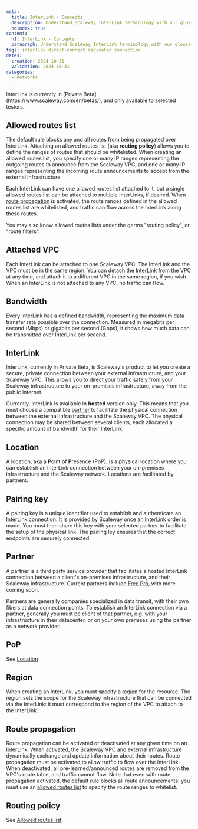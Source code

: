 ```yaml
---
meta:
  title: InterLink - Concepts
  description: Understand Scaleway InterLink terminology with our glossary of the core concepts underpinning this product. Learn about key features, architecture, and workflows.
  noindex: true
content:
  h1: InterLink - Concepts
  paragraph: Understand Scaleway InterLink terminology with our glossary of the core concepts underpinning this product. Learn about key features, architecture, and workflows.
tags: interlink direct-connect dedicated connection
dates:
  creation: 2024-10-31
  validation: 2024-10-31
categories:
  - networks
---
```


<Message type="important">
InterLink is currently in [Private Beta](https://www.scaleway.com/en/betas/), and only available to selected testers.
</Message>

## Allowed routes list

The default rule blocks any and all routes from being propagated over InterLink. Attaching an allowed routes list (aka **routing policy**) allows you to define the ranges of routes that should be whitelisted. When creating an allowed routes list, you specify one or many IP ranges representing the outgoing routes to announce from the Scaleway VPC, and one or many IP ranges representing the incoming route announcements to accept from the external infrastructure. 

Each InterLink can have one allowed routes list attached to it, but a single allowed routes list can be attached to multiple InterLinks, if desired. When [route propagation](#route-propagation) is activated, the route ranges defined in the allowed routes list are whitelisted, and traffic can flow across the InterLink along these routes.

You may also know allowed routes lists under the germs "routing policy", or "route filters".

## Attached VPC

Each InterLink can be attached to one Scaleway VPC. The InterLink and the VPC must be in the same [region](#region). You can detach the InterLink from the VPC at any time, and attach it to a different VPC in the same region, if you wish. When an InterLink is not attached to any VPC, no traffic can flow.

## Bandwidth

Every InterLink has a defined bandwidth, representing the maximum data transfer rate possible over the connection. Measured in megabits per second (Mbps) or gigabits per second (Gbps), it shows how much data can be transmitted over InterLink per second.

## InterLink

InterLink, currently in Private Beta, is Scaleway's product to let you create a secure, private connection between your external infrastructure, and your Scaleway VPC. This allows you to direct your traffic safely from your Scaleway infrastructure to your on-premises infrastructure, away from the public internet.

Currently, InterLink is available in **hosted** version only. This means that you must choose a compatible [partner](#partner) to facilitate the physical connection between the external infrastructure and the Scaleway VPC. The physical connection may be shared between several clients, each allocated a specific amount of bandwidth for their InterLink.

<Lightbox src="scaleway-interlink-diag-simple.webp" alt="A diagram shows how a Scaleway VPC, to the left, can be attached to an InterLink, which then connects to external customer infrastructure." />

## Location

A location, aka a **P**oint **o**f **P**resence (PoP), is a physical location where you can establish an InterLink connection between your on-premises infrastructure and the Scaleway network. Locations are facilitated by partners.

## Pairing key

A pairing key is a unique identifier used to establish and authenticate an InterLink connection. It is provided by Scaleway once an InterLink order is made. You must then share this key with your selected partner to facilitate the setup of the physical link. The pairing ley ensures that the correct endpoints are securely connected.

## Partner

A partner is a third party service provider that facilitates a hosted InterLink connection between a client's on-premises infrastructure, and their Scaleway infrastructure. Current partners include [Free Pro](https://pro.free.fr/), with more coming soon.

Partners are generally companies specialized in data transit, with their own fibers at data connection points. To establish an InterLink connection via a partner, generally you must be client of that partner, e.g. with your infrastructure in their datacenter, or on your own premises using the partner as a network provider.

## PoP

See [Location](#location)

## Region

When creating an InterLink, you must specify a [region](/network/vpc/concepts/#region-and-availability-zone) for the resource. The region sets the scope for the Scaleway infrastructure that can be connected via the InterLink: it must correspond to the region of the VPC to attach to the InterLink.

## Route propagation

Route propagation can be activated or deactivated at any given time on an InterLink. When activated, the Scaleway VPC and external infrastructure dynamically exchange and update information about their routes. Route propagation must be activated to allow traffic to flow over the InterLink. When deactivated, all pre-learned/announced routes are removed from the VPC's route table, and traffic cannot flow. Note that even with route propagation activated, the default rule blocks all route announcements: you must use an [allowed routes list](#allowed-routes-list) to specify the route ranges to whitelist.

## Routing policy

See [Allowed routes list](#allowed-routes-list).



